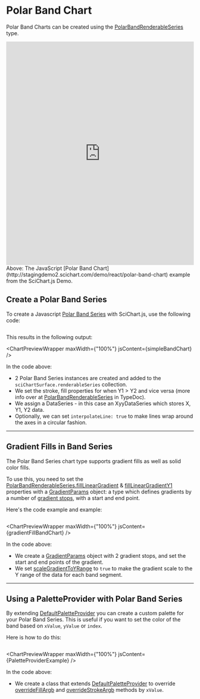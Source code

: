
# Polar Band Chart

Polar Band Charts can be created using the [PolarBandRenderableSeries](https://www.scichart.com/documentation/js/v4/typedoc/classes/polarbandrenderableseries.html) type.

<iframe src="http://stagingdemo2.scichart.com/demo/iframe/polar-band-chart" width="100%" height="600px" frameborder="0"></iframe>

<div style={{textAlign: "center"}}>
Above: The JavaScript [Polar Band Chart](http://stagingdemo2.scichart.com/demo/react/polar-band-chart) example from the SciChart.js Demo.
</div>

## Create a Polar Band Series

To create a Javascript [Polar Band Series](https://www.scichart.com/documentation/js/v4/typedoc/classes/polarbandrenderableseries.html) with SciChart.js, use the following code:

```ts file=./Basic/demo.js start=region_A_start end=region_A_end
```

This results in the following output:

<ChartPreviewWrapper maxWidth={"100%"} jsContent={simpleBandChart} />

In the code above:

- 2 Polar Band Series instances are created and added to the `sciChartSurface.renderableSeries` collection.
- We set the stroke, fill properties for when Y1 > Y2 and vice versa (more info over at [PolarBandRenderableSeries](https://www.scichart.com/documentation/js/v4/typedoc/classes/polarbandrenderableseries.html) in TypeDoc).
- We assign a DataSeries - in this case an XyyDataSeries which stores X, Y1, Y2 data.
- Optionally, we can set `interpolateLine: true` to make lines wrap around the axes in a circular fashion.

---

## Gradient Fills in Band Series

The Polar Band Series chart type supports gradient fills as well as solid color fills.

To use this, you need to set the [PolarBandRenderableSeries.fillLinearGradient](https://www.scichart.com/documentation/js/v4/typedoc/classes/polarbandrenderableseries.html#filllineargradient) & [fillLinearGradientY1](https://www.scichart.com/documentation/js/v4/typedoc/classes/polarbandrenderableseries.html#filllineargradienty1) properties with a [GradientParams](https://www.scichart.com/documentation/js/v4/typedoc/classes/gradientparams.html) object: a type which defines gradients by a number of [gradient stops](https://www.scichart.com/documentation/js/v4/typedoc/classes/gradientparams.html#gradientstops), with a start and end point.

Here's the code example and example:

```ts file=./GradientFill/demo.js start=region_A_start end=region_A_end
```

<ChartPreviewWrapper maxWidth={"100%"} jsContent={gradientFillBandChart} />

In the code above:
- We create a [GradientParams](https://www.scichart.com/documentation/js/v4/typedoc/classes/gradientparams.html) object with 2 gradient stops, and set the start and end points of the gradient.
- We set [scaleGradientToYRange](https://www.scichart.com/documentation/js/v4/typedoc/classes/polarbandrenderableseries.html#scalegradienttoyrange) to `true` to make the gradient scale to the Y range of the data for each band segment.

---

## Using a PaletteProvider with Polar Band Series

By extending [DefaultPaletteProvider](https://www.scichart.com/documentation/js/v4/typedoc/classes/defaultpaletteprovider.html) you can create a custom palette for your Polar Band Series. This is useful if you want to set the color of the band based on `xValue`, `yValue` or `index`.

Here is how to do this:

```ts file=./PaletteProvider/demo.js start=region_A_start end=region_A_end
```

<ChartPreviewWrapper maxWidth={"100%"} jsContent={PaletteProviderExample} />

In the code above:
- We create a class that extends [DefaultPaletteProvider](https://www.scichart.com/documentation/js/v4/typedoc/classes/defaultpaletteprovider.html) to override [overrideFillArgb](https://www.scichart.com/documentation/js/v4/typedoc/classes/defaultpaletteprovider.html#overridefillargb) and [overrideStrokeArgb](https://www.scichart.com/documentation/js/v4/typedoc/classes/defaultpaletteprovider.html#overridestrokeargb) methods by `xValue`.